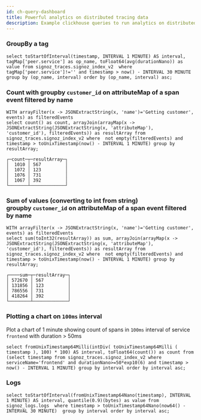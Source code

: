 ```yaml
---
id: ch-query-dashboard
title: Powerful analytics on distributed tracing data
description: Example clickhouse queries to run analytics on distributed tracing data
---
```

### GroupBy a tag
```
select toStartOfInterval(timestamp, INTERVAL 1 MINUTE) AS interval, tagMap['peer.service'] as op_name, toFloat64(avg(durationNano)) as value from signoz_traces.signoz_index_v2  where tagMap['peer.service']!='' and timestamp > now() - INTERVAL 30 MINUTE  group by (op_name, interval) order by (op_name, interval) asc;
```

### Count with groupby `customer_id` on attributeMap of a span event filtered by name
```
WITH arrayFilter(x -> JSONExtractString(x, 'name')='Getting customer', events) as filteredEvents
select count() as count, arrayJoin(arrayMap(x -> JSONExtractString(JSONExtractString(x, 'attributeMap'), 'customer_id'), filteredEvents)) as resultArray from signoz_traces.signoz_index_v2 where  not empty(filteredEvents) and timestamp > toUnixTimestamp(now() - INTERVAL 1 MINUTE) group by resultArray;
```

```
┌─count─┬─resultArray─┐
│  1010 │ 567         │
│  1072 │ 123         │
│  1076 │ 731         │
│  1067 │ 392         │
└───────┴─────────────┘
```

### Sum of values (converting to int from string) groupby `customer_id` on attributeMap of a span event filtered by name

```
WITH arrayFilter(x -> JSONExtractString(x, 'name')='Getting customer', events) as filteredEvents
select sum(toInt32(resultArray)) as sum, arrayJoin(arrayMap(x -> JSONExtractString(JSONExtractString(x, 'attributeMap'), 'customer_id'), filteredEvents)) as resultArray from signoz_traces.signoz_index_v2 where  not empty(filteredEvents) and timestamp > toUnixTimestamp(now() - INTERVAL 1 MINUTE) group by resultArray;
```

```
┌────sum─┬─resultArray─┐
│ 572670 │ 567         │
│ 131856 │ 123         │
│ 786556 │ 731         │
│ 418264 │ 392         │
└────────┴─────────────┘
```

### Plotting a chart on `100ms` interval

Plot a chart of 1 minute showing count of spans in `100ms` interval of service `frontend` with duration > 50ms

```
select fromUnixTimestamp64Milli(intDiv( toUnixTimestamp64Milli ( timestamp ), 100) * 100) AS interval, toFloat64(count()) as count from (select timestamp from signoz_traces.signoz_index_v2 where serviceName='frontend' and durationNano>=50*exp10(6) and timestamp > now() - INTERVAL 1 MINUTE) group by interval order by interval asc;
```

### Logs

```
select toStartOfInterval(fromUnixTimestamp64Nano(timestamp), INTERVAL 1 MINUTE) AS interval, quantile(0.9)(bytes) as value from signoz_logs.logs  where timestamp > toUnixTimestamp64Nano(now64() - INTERVAL 30 MINUTE)  group by interval order by interval asc;
```

